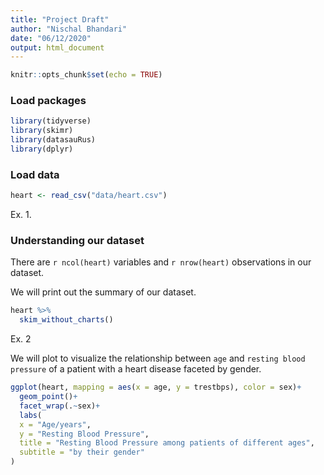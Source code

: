 ```yaml
---
title: "Project Draft"
author: "Nischal Bhandari"
date: "06/12/2020"
output: html_document
---
```


```r
knitr::opts_chunk$set(echo = TRUE)
```

### Load packages

```r
library(tidyverse) 
library(skimr)
library(datasauRus)
library(dplyr)
```

### Load data

```r
heart <- read_csv("data/heart.csv")
```


Ex. 1. 

### Understanding our dataset

There are `r ncol(heart)` variables and `r nrow(heart)` observations in our dataset. 

We will print out the summary of our dataset. 

```r
heart %>%
  skim_without_charts()
```


Ex. 2

We will plot to visualize the relationship between `age` and `resting blood pressure` of a patient with a heart disease faceted by gender. 

```r
ggplot(heart, mapping = aes(x = age, y = trestbps), color = sex)+
  geom_point()+
  facet_wrap(.~sex)+
  labs(
  x = "Age/years", 
  y = "Resting Blood Pressure",
  title = "Resting Blood Pressure among patients of different ages",
  subtitle = "by their gender"
)


```

